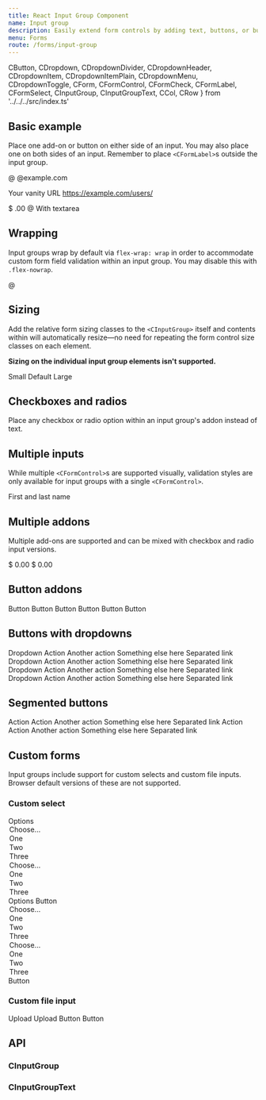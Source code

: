 ```yaml
---
title: React Input Group Component
name: Input group
description: Easily extend form controls by adding text, buttons, or button groups on either side of textual inputs, custom selects, and custom file inputs.
menu: Forms
route: /forms/input-group
---
```


  CButton,
  CDropdown,
  CDropdownDivider,
  CDropdownHeader,
  CDropdownItem,
  CDropdownItemPlain,
  CDropdownMenu,
  CDropdownToggle,
  CForm,
  CFormControl,
  CFormCheck,
  CFormLabel,
  CFormSelect,
  CInputGroup,
  CInputGroupText,
  CCol,
  CRow 
} from '../../../src/index.ts'

## Basic example

Place one add-on or button on either side of an input. You may also place one on both sides of an input. Remember to place `<CFormLabel>`s outside the input group.

<Playground>
<CInputGroup className="mb-3">
  <CInputGroupText id="basic-addon1">@</CInputGroupText>
  <CFormControl placeholder="Username" aria-label="Username" aria-describedby="basic-addon1"/>
</CInputGroup>

<CInputGroup className="mb-3">
  <CFormControl placeholder="Recipient's username" aria-label="Recipient's username" aria-describedby="basic-addon2"/>
  <CInputGroupText id="basic-addon2">@example.com</CInputGroupText>
</CInputGroup>

<CFormLabel htmlFor="basic-url">Your vanity URL</CFormLabel>
<CInputGroup className="mb-3">
  <CInputGroupText id="basic-addon3">https://example.com/users/</CInputGroupText>
  <CFormControl id="basic-url" aria-describedby="basic-addon3"/>
</CInputGroup>

<CInputGroup className="mb-3">
  <CInputGroupText>$</CInputGroupText>
  <CFormControl aria-label="Amount (to the nearest dollar)"/>
  <CInputGroupText>.00</CInputGroupText>
</CInputGroup>

<CInputGroup className="mb-3">
  <CFormControl placeholder="Username" aria-label="Username"/>
  <CInputGroupText>@</CInputGroupText>
  <CFormControl placeholder="Server" aria-label="Server"/>
</CInputGroup>

<CInputGroup>
  <CInputGroupText>With textarea</CInputGroupText>
  <CFormControl component="textarea" aria-label="With textarea"></CFormControl>
</CInputGroup>
</Playground>

## Wrapping

Input groups wrap by default via `flex-wrap: wrap` in order to accommodate custom form field validation within an input group. You may disable this with `.flex-nowrap`.

<Playground>
<CInputGroup className="flex-nowrap">
  <CInputGroupText id="addon-wrapping">@</CInputGroupText>
  <CFormControl placeholder="Username" aria-label="Username" aria-describedby="addon-wrapping"/>
</CInputGroup>
</Playground>

## Sizing

Add the relative form sizing classes to the `<CInputGroup>` itself and contents within will automatically resize—no need for repeating the form control size classes on each element.

**Sizing on the individual input group elements isn't supported.**

<Playground>
<CInputGroup size="sm" className="mb-3">
  <CInputGroupText id="inputGroup-sizing-sm">Small</CInputGroupText>
  <CFormControl aria-label="Sizing example input" aria-describedby="inputGroup-sizing-sm"/>
</CInputGroup>

<CInputGroup className="mb-3">
  <CInputGroupText id="inputGroup-sizing-default">Default</CInputGroupText>
  <CFormControl aria-label="Sizing example input" aria-describedby="inputGroup-sizing-default"/>
</CInputGroup>

<CInputGroup size="lg">
  <CInputGroupText id="inputGroup-sizing-lg">Large</CInputGroupText>
  <CFormControl aria-label="Sizing example input" aria-describedby="inputGroup-sizing-lg"/>
</CInputGroup>
</Playground>

## Checkboxes and radios

Place any checkbox or radio option within an input group's addon instead of text.

<Playground>
<CInputGroup className="mb-3">
  <CInputGroupText>
    <CFormCheck type="checkbox" value="" aria-label="Checkbox for following text input"/>
  </CInputGroupText>
  <CFormControl aria-label="Text input with checkbox"/>
</CInputGroup>

<CInputGroup>
  <CInputGroupText>
    <CFormCheck type="radio" value="" aria-label="Radio button for following text input"/>
  </CInputGroupText>
  <CFormControl aria-label="Text input with radio button"/>
</CInputGroup>
</Playground>

## Multiple inputs

While multiple `<CFormControl>`s are supported visually, validation styles are only available for input groups with a single `<CFormControl>`.

<Playground>
<CInputGroup>
  <CInputGroupText>First and last name</CInputGroupText>
  <CFormControl aria-label="First name"/>
  <CFormControl aria-label="Last name"/>
</CInputGroup>
</Playground>

## Multiple addons

Multiple add-ons are supported and can be mixed with checkbox and radio input versions.

<Playground>
<CInputGroup className="mb-3">
  <CInputGroupText>$</CInputGroupText>
  <CInputGroupText>0.00</CInputGroupText>
  <CFormControl aria-label="Dollar amount (with dot and two decimal places)"/>
</CInputGroup>

<CInputGroup>
  <CFormControl aria-label="Dollar amount (with dot and two decimal places)"/>
  <CInputGroupText>$</CInputGroupText>
  <CInputGroupText>0.00</CInputGroupText>
</CInputGroup>
</Playground>

## Button addons

<Playground>
<CInputGroup className="mb-3">
  <CButton type="button" color="secondary" variant="outline" id="button-addon1">Button</CButton>
  <CFormControl placeholder="" aria-label="Example text with button addon" aria-describedby="button-addon1"/>
</CInputGroup>

<CInputGroup className="mb-3">
  <CFormControl placeholder="Recipient's username" aria-label="Recipient's username" aria-describedby="button-addon2"/>
  <CButton type="button" color="secondary" variant="outline" id="button-addon2">Button</CButton>
</CInputGroup>

<CInputGroup className="mb-3">
  <CButton type="button" color="secondary" variant="outline">Button</CButton>
  <CButton type="button" color="secondary" variant="outline">Button</CButton>
  <CFormControl placeholder="" aria-label="Example text with two button addons"/>
</CInputGroup>

<CInputGroup>
  <CFormControl placeholder="Recipient's username" aria-label="Recipient's username with two button addons"/>
  <CButton type="button" color="secondary" variant="outline">Button</CButton>
  <CButton type="button" color="secondary" variant="outline">Button</CButton>
</CInputGroup>
</Playground>

## Buttons with dropdowns

<Playground>
<CInputGroup className="mb-3">
  <CDropdown variant="input-group"> 
    <CDropdownToggle color="secondary" variant="outline">Dropdown</CDropdownToggle>
    <CDropdownMenu>
      <CDropdownItem href="#">Action</CDropdownItem>
      <CDropdownItem href="#">Another action</CDropdownItem>
      <CDropdownItem href="#">Something else here</CDropdownItem>
      <CDropdownDivider/>
      <CDropdownItem href="#">Separated link</CDropdownItem>
    </CDropdownMenu>
  </CDropdown>
  <CFormControl aria-label="Text input with dropdown button"/>
</CInputGroup>

<CInputGroup className="mb-3">
  <CFormControl aria-label="Text input with dropdown button"/>
  <CDropdown alignment="end" variant="input-group">
    <CDropdownToggle color="secondary" variant="outline">Dropdown</CDropdownToggle>
    <CDropdownMenu>
      <CDropdownItem href="#">Action</CDropdownItem>
      <CDropdownItem href="#">Another action</CDropdownItem>
      <CDropdownItem href="#">Something else here</CDropdownItem>
      <CDropdownDivider/>
      <CDropdownItem href="#">Separated link</CDropdownItem>
    </CDropdownMenu>
  </CDropdown>
</CInputGroup>

<CInputGroup>
  <CDropdown variant="input-group">
    <CDropdownToggle color="secondary" variant="outline">Dropdown</CDropdownToggle>
    <CDropdownMenu>
      <CDropdownItem href="#">Action</CDropdownItem>
      <CDropdownItem href="#">Another action</CDropdownItem>
      <CDropdownItem href="#">Something else here</CDropdownItem>
      <CDropdownDivider/>
      <CDropdownItem href="#">Separated link</CDropdownItem>
    </CDropdownMenu>
  </CDropdown>
  <CFormControl aria-label="Text input with 2 dropdown buttons"/>
  <CDropdown alignment="end" variant="input-group">
    <CDropdownToggle color="secondary" variant="outline">Dropdown</CDropdownToggle>
    <CDropdownMenu>
      <CDropdownItem href="#">Action</CDropdownItem>
      <CDropdownItem href="#">Another action</CDropdownItem>
      <CDropdownItem href="#">Something else here</CDropdownItem>
      <CDropdownDivider/>
      <CDropdownItem href="#">Separated link</CDropdownItem>
    </CDropdownMenu>
  </CDropdown>
</CInputGroup>
</Playground>

## Segmented buttons

<Playground>
<CInputGroup className="mb-3">
  <CDropdown variant="input-group">
    <CButton type="button" color="secondary" variant="outline">Action</CButton>
    <CDropdownToggle color="secondary" variant="outline" split/>
    <CDropdownMenu>
      <CDropdownItem href="#">Action</CDropdownItem>
      <CDropdownItem href="#">Another action</CDropdownItem>
      <CDropdownItem href="#">Something else here</CDropdownItem>
      <CDropdownDivider/>
      <CDropdownItem href="#">Separated link</CDropdownItem>
    </CDropdownMenu>
  </CDropdown>
  <CFormControl aria-label="Text input with segmented dropdown button"/>
</CInputGroup>

<CInputGroup>
  <CFormControl aria-label="Text input with segmented dropdown button"/>
  <CDropdown alignment="end" variant="input-group">
    <CButton type="button" color="secondary" variant="outline">Action</CButton>
    <CDropdownToggle color="secondary" variant="outline" split/>
    <CDropdownMenu>
      <CDropdownItem href="#">Action</CDropdownItem>
      <CDropdownItem href="#">Another action</CDropdownItem>
      <CDropdownItem href="#">Something else here</CDropdownItem>
      <CDropdownDivider/>
      <CDropdownItem href="#">Separated link</CDropdownItem>
    </CDropdownMenu>
  </CDropdown>
</CInputGroup>
</Playground>

## Custom forms

Input groups include support for custom selects and custom file inputs. Browser default versions of these are not supported.

### Custom select

<Playground>
<CInputGroup className="mb-3">
  <CInputGroupText component="label" htmlFor="inputGroupSelect01">Options</CInputGroupText>
  <CFormSelect id="inputGroupSelect01">
    <option>Choose...</option>
    <option value="1">One</option>
    <option value="2">Two</option>
    <option value="3">Three</option>
  </CFormSelect>
</CInputGroup>

<CInputGroup className="mb-3">
  <CFormSelect id="inputGroupSelect02">
    <option>Choose...</option>
    <option value="1">One</option>
    <option value="2">Two</option>
    <option value="3">Three</option>
  </CFormSelect>
  <CInputGroupText component="label" htmlFor="inputGroupSelect02">Options</CInputGroupText>
</CInputGroup>

<CInputGroup className="mb-3">
  <CButton type="button" color="secondary" variant="outline">Button</CButton>
  <CFormSelect id="inputGroupSelect03" aria-label="Example select with button addon">
    <option>Choose...</option>
    <option value="1">One</option>
    <option value="2">Two</option>
    <option value="3">Three</option>
  </CFormSelect>
</CInputGroup>

<CInputGroup>
  <CFormSelect id="inputGroupSelect04" aria-label="Example select with button addon">
    <option>Choose...</option>
    <option value="1">One</option>
    <option value="2">Two</option>
    <option value="3">Three</option>
  </CFormSelect>
  <CButton type="button" color="secondary" variant="outline">Button</CButton>
</CInputGroup>
</Playground>

### Custom file input

<Playground>
<CInputGroup className="mb-3">
  <CInputGroupText component="label" htmlFor="inputGroupFile01">Upload</CInputGroupText>
  <CFormControl type="file" id="inputGroupFile01"/>
</CInputGroup>

<CInputGroup className="mb-3">
  <CFormControl type="file" id="inputGroupFile02"/>
  <CInputGroupText component="label" htmlFor="inputGroupFile02">Upload</CInputGroupText>
</CInputGroup>

<CInputGroup className="mb-3">
  <CButton type="button" color="secondary" variant="outline" id="inputGroupFileAddon03">Button</CButton>
  <CFormControl type="file" id="inputGroupFile03" aria-describedby="inputGroupFileAddon03" aria-label="Upload"/>
</CInputGroup>

<CInputGroup>
  <CFormControl type="file" id="inputGroupFile04" aria-describedby="inputGroupFileAddon04" aria-label="Upload"/>
  <CButton type="button" color="secondary" variant="outline" id="inputGroupFileAddon04">Button</CButton>
</CInputGroup>
</Playground>

## API

### CInputGroup

<Props of={CInputGroup} />

### CInputGroupText

<Props of={CInputGroupText} />
